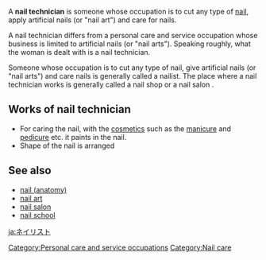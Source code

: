 {{copy to wiktionary}}
{{Unreferenced|date=December 2006}}
{{Grammar}}
A '''nail technician''' is someone whose occupation is to cut any type of [[nail (anatomy)|nail]], apply artificial nails (or "nail art") and care for nails. 

A nail technician differs from a personal care and service occupation whose business is limited to artificial nails (or "nail arts"). Speaking roughly, what the woman is dealt with is a nail technician.

Someone whose occupation is to cut any type of nail, give artificial nails (or "nail arts") and care nails is generally called a nailist.
The place where a nail technician works is generally called a nail shop  or a nail salon .

==Works of nail technician==
* For caring the nail, with the [[cosmetics]] such as the [[manicure]] and [[pedicure]] etc. it paints in the nail. 
* Shape of the nail is arranged

==See also==
* [[nail (anatomy)]]
* [[nail art]]
* [[nail salon]]
* [[nail school]]
[[Category:Personal care and service occupations]]
[[Category:Nail care]]

[[ja:ネイリスト]]